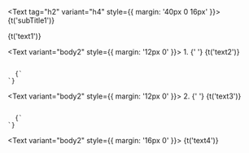 

<Text tag="h2" variant="h4" style={{ margin: '40px 0 16px' }}>
  {t('subTitle1')}
</Text>

<Text variant="body1">
  {t('text1')}
</Text>

<Text variant="body2" style={{ margin: '12px 0' }}>
  1.
  {' '}
  {t('text2')}
</Text>

<Code>
  {`<Grid container>
</Grid>`}
</Code>

<Text variant="body2" style={{ margin: '12px 0' }}>
  2.
  {' '}
  {t('text3')}
</Text>

<Code>
  {`<Grid col={12}>
</Grid>`}
</Code>

<Text variant="body2" style={{ margin: '16px 0' }}>
  {t('text4')}
</Text>
